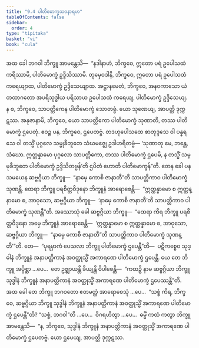```yaml
---
title: "9.4 ပါတိမောက္ခသဝနာရဟ"
tableOfContents: false
sidebar:
  order: 4
type: "tipitaka"
basket: "vi"
book: "cula"
---
```



<DynamicBreadcrumb />

<Division number="386" book="cula" e="ch" v="4" p="424">

<Paragraph number="1879" book="cula">
အထ ခေါ ဘဂဝါ ဘိက္ခူ အာမန္တေသိ—  “နဒါနာဟံ, ဘိက္ခဝေ, ဣတော ပရံ ဥပေါသထံ ကရိဿာမိ, ပါတိမောက္ခံ ဥဒ္ဒိသိဿာမိ. တုမှေဝဒါနိ, ဘိက္ခဝေ, ဣတော ပရံ ဥပေါသထံ ကရေယျာထ, ပါတိမောက္ခံ ဥဒ္ဒိသေယျာထ. အဋ္ဌာနမေတံ, ဘိက္ခဝေ, အနဝကာသော ယံ တထာဂတော အပရိသုဒ္ဓါယ ပရိသာယ ဥပေါသထံ ကရေယျ, ပါတိမောက္ခံ ဥဒ္ဒိသေယျ. န စ, ဘိက္ခဝေ, သာပတ္တိကေန ပါတိမောက္ခံ သောတဗ္ဗံ. ယော သုဏေယျ, အာပတ္တိ ဒုက္ကဋဿ. အနုဇာနာမိ, ဘိက္ခဝေ, ယော သာပတ္တိကော ပါတိမောက္ခံ သုဏာတိ, တဿ ပါတိမောက္ခံ ဌပေတုံ. ဧဝဉ္စ ပန, ဘိက္ခဝေ, ဌပေတဗ္ဗံ. တဒဟုပေါသထေ စာတုဒ္ဒသေ ဝါ ပန္နရသေ ဝါ တသ္မိံ ပုဂ္ဂလေ သမ္မုခီဘူတေ သံဃမဇ္ဈေ ဥဒါဟရိတဗ္ဗံ—
</Paragraph>

<Paragraph number="1880" book="cula">
‘သုဏာတု မေ, ဘန္တေ, သံဃော. ဣတ္ထန္နာမော ပုဂ္ဂလော သာပတ္တိကော, တဿ ပါတိမောက္ခံ ဌပေမိ, န တသ္မိံ သမ္မုခီဘူတေ ပါတိမောက္ခံ ဥဒ္ဒိသိတဗ္ဗန်’တိ ဌပိတံ ဟောတိ ပါတိမောက္ခန်”တိ.
</Paragraph>

<Paragraph number="1881" book="cula">
တေန ခေါ ပန သမယေန ဆဗ္ဗဂ္ဂိယာ ဘိက္ခူ—  “နာမှေ ကောစိ ဇာနာတီ”တိ သာပတ္တိကာဝ ပါတိမောက္ခံ သုဏန္တိ. ထေရာ ဘိက္ခူ ပရစိတ္တဝိဒုနော ဘိက္ခူနံ အာရောစေန္တိ—  “ဣတ္ထန္နာမော စ ဣတ္ထန္နာမော စ, အာဝုသော, ဆဗ္ဗဂ္ဂိယာ ဘိက္ခူ—  ‘နာမှေ ကောစိ ဇာနာတီ’တိ သာပတ္တိကာဝ ပါတိမောက္ခံ သုဏန္တီ”တိ. အဿောသုံ ခေါ ဆဗ္ဗဂ္ဂိယာ ဘိက္ခူ—  “ထေရာ ကိရ ဘိက္ခူ ပရစိတ္တဝိဒုနော အမှေ ဘိက္ခူနံ အာရောစေန္တိ—  ‘ဣတ္ထန္နာမော စ ဣတ္ထန္နာမော စ, အာဝုသော, ဆဗ္ဗဂ္ဂိယာ ဘိက္ခူ—  “နာမှေ ကောစိ ဇာနာတီ”တိ သာပတ္တိကာဝ ပါတိမောက္ခံ သုဏန္တီ’”တိ.
</Paragraph>

<Paragraph number="1882" book="cula">
တေ—  “ပုရမှာကံ ပေသလာ ဘိက္ခူ ပါတိမောက္ခံ ဌပေန္တီ”တိ—  ပဋိကစ္စေဝ သုဒ္ဓါနံ ဘိက္ခူနံ အနာပတ္တိကာနံ အဝတ္ထုသ္မိံ အကာရဏေ ပါတိမောက္ခံ ဌပေန္တိ. ယေ တေ ဘိက္ခူ အပ္ပိစ္ဆာ …ပေ…  တေ ဥဇ္ဈာယန္တိ ခိယျန္တိ ဝိပါစေန္တိ—  “ကထဉှိ နာမ ဆဗ္ဗဂ္ဂိယာ ဘိက္ခူ သုဒ္ဓါနံ ဘိက္ခူနံ အနာပတ္တိကာနံ အဝတ္ထုသ္မိံ အကာရဏေ ပါတိမောက္ခံ ဌပေဿန္တီ”တိ. အထ ခေါ တေ ဘိက္ခူ ဘဂဝတော ဧတမတ္ထံ အာရောစေသုံ …ပေ…  “သစ္စံ ကိရ, ဘိက္ခဝေ, ဆဗ္ဗဂ္ဂိယာ ဘိက္ခူ သုဒ္ဓါနံ ဘိက္ခူနံ အနာပတ္တိကာနံ အဝတ္ထုသ္မိံ အကာရဏေ ပါတိမောက္ခံ ဌပေန္တီ”တိ? “သစ္စံ, ဘဂဝါ”တိ …ပေ…  ဝိဂရဟိတွာ …ပေ…  ဓမ္မိံ ကထံ ကတွာ ဘိက္ခူ အာမန္တေသိ—  “န, ဘိက္ခဝေ, သုဒ္ဓါနံ ဘိက္ခူနံ အနာပတ္တိကာနံ အဝတ္ထုသ္မိံ အကာရဏေ ပါတိမောက္ခံ ဌပေတဗ္ဗံ. ယော ဌပေယျ, အာပတ္တိ ဒုက္ကဋဿ.
</Paragraph>
</Division>